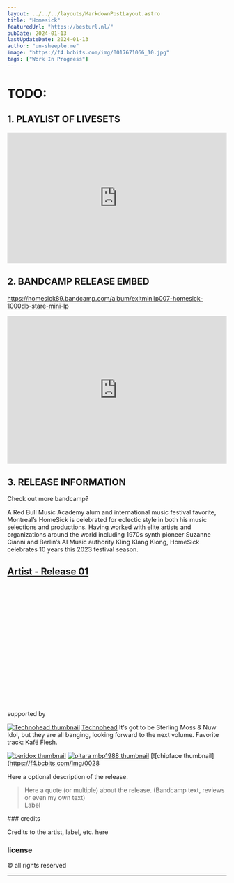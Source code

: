 ```yaml
---
layout: ../../../layouts/MarkdownPostLayout.astro
title: "Homesick"
featuredUrl: "https://besturl.nl/"
pubDate: 2024-01-13
lastUpdateDate: 2024-01-13
author: "un-sheeple.me"
image: "https://f4.bcbits.com/img/0017671066_10.jpg"
tags: ["Work In Progress"]
---
```


# TODO: 

## 1. PLAYLIST OF LIVESETS

<iframe width="100%" height="300" scrolling="no" frameborder="no" allow="autoplay" src="https://w.soundcloud.com/player/?url=https%3A//api.soundcloud.com/playlists/328503597&color=%23ff5500&auto_play=false&hide_related=false&show_comments=true&show_user=true&show_reposts=false&show_teaser=true&visual=true"></iframe>

## 2. BANDCAMP RELEASE EMBED

https://homesick89.bandcamp.com/album/exitminilp007-homesick-1000db-stare-mini-lp

<iframe style="border: 0; width: 100%; height: 340px;" src="https://bandcamp.com/EmbeddedPlayer/album=3394138826/size=large/bgcol=333333/linkcol=ffffff/artwork=none/transparent=true/" seamless><a href="https://homesick89.bandcamp.com/album/exitminilp007-homesick-1000db-stare-mini-lp">EXITMINILP007 - HomeSick - &#39;1000dB Stare&#39; Mini Lp by HomeSick</a></iframe>

## 3. RELEASE INFORMATION

Check out more bandcamp?


A Red Bull Music Academy alum and international music festival favorite, Montreal’s HomeSick is celebrated for eclectic style in both his music selections and productions. Having worked with elite artists and organizations around the world including 1970s synth pioneer Suzanne Cianni and Berlin’s AI Music authority Kling Klang Klong, HomeSick celebrates 10 years this 2023 festival season.

## <a href="" target="_blank">Artist - Release 01</a>

<ReleaseInformation
  releaseDate=""
  label=""
  catalogNumber=""
  series=""
  country="Malden, Netherlands"
  genre="Genre With Capital Letters"
  imgUrl="image url of the physical release"
  imgAlt=""
  />

<iframe style="border: 0; width: 100%; height: 274px;" src="" seamless><a href="https://dosisdecibelrecords.bandcamp.com/album/dosis-decibel-013"></a></iframe>

supported by

[![Technohead thumbnail](https://f4.bcbits.com/img/0026433229_42.jpg)](https://bandcamp.com/winchman?from=fanthanks) [Technohead](https://bandcamp.com/winchman?from=fanthanks) <span class="bandcamp-supporter-comment">It’s got to be Sterling Moss & Nuw Idol, but they are all banging, looking forward to the next volume. Favorite track: Kafé Flesh.</span>

[![_beridox_ thumbnail](https://f4.bcbits.com/img/0033138377_42.jpg)](https://bandcamp.com/_beridox_?from=fanthanks) [![pitara mbp1988 thumbnail](https://f4.bcbits.com/img/0032644052_42.jpg)](https://bandcamp.com/mbp1988?from=fanthanks) [![chipface thumbnail](https://f4.bcbits.com/img/0028

Here a optional description of the release.

<blockquote>
  Here a quote (or multiple) about the release. (Bandcamp text, reviews or even my own text)
  <footer>Label</footer>
</blockquote>

<div class="bandcamp-final-credits">
### credits

Credits to the artist, label, etc. here

### license

&copy; all rights reserved
</div>

<hr />
